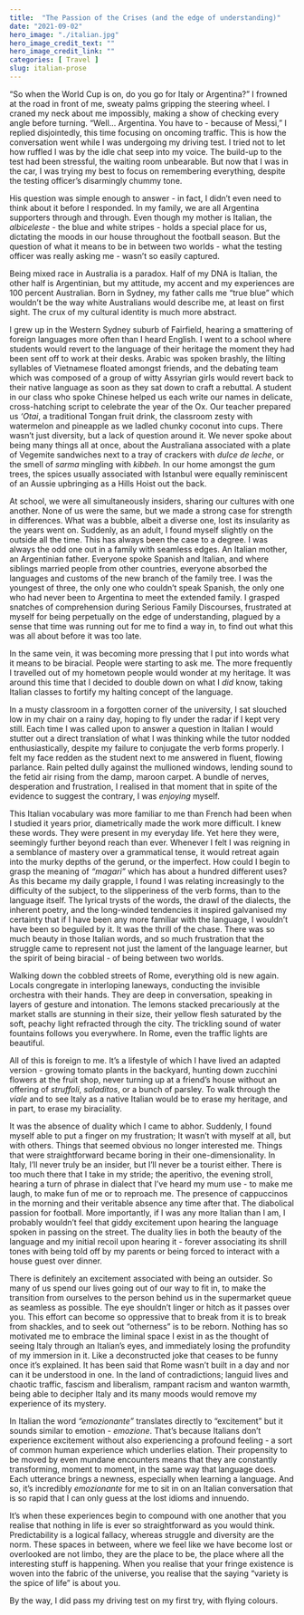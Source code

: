 ```yaml
---
title:  "The Passion of the Crises (and the edge of understanding)"
date: "2021-09-02"
hero_image: "./italian.jpg"
hero_image_credit_text: ""
hero_image_credit_link: ""
categories: [ Travel ]
slug: italian-prose
---
```


“So when the World Cup is on, do you go for Italy or Argentina?” 
I frowned at the road in front of me, sweaty palms gripping the steering wheel. I craned my neck about me impossibly, making a show of checking every angle before turning. 
“Well… Argentina. You have to - because of Messi,” I replied disjointedly, this time focusing on oncoming traffic. This is how the conversation went while I was undergoing my driving test. I tried not to let how ruffled I was by the idle chat seep into my voice. The build-up to the test had been stressful, the waiting room unbearable. But now that I was in the car, I was trying my best to focus on remembering everything, despite the testing officer’s disarmingly chummy tone. 

His question was simple enough to answer - in fact, I didn’t even need to think about it before I responded. In my family, we are all Argentina supporters through and through. Even though my mother is Italian, the *albiceleste* - the blue and white stripes - holds a special place for us, dictating the moods in our house throughout the football season. But the question of what it means to be in between two worlds - what the testing officer was really asking me - wasn’t so easily captured.

Being mixed race in Australia is a paradox. Half of my DNA is Italian, the other half is Argentinian, but my attitude, my accent and my experiences are 100 percent Australian. Born in Sydney, my father calls me “true blue” which wouldn’t be the way white Australians would describe me, at least on first sight. The crux of my cultural identity is much more abstract. 

I grew up in the Western Sydney suburb of Fairfield, hearing a smattering of foreign languages more often than I heard English. I went to a school where students would revert to the language of their heritage the moment they had been sent off to work at their desks. Arabic was spoken brashly, the lilting syllables of Vietnamese floated amongst friends, and the debating team which was composed of a group of witty Assyrian girls would revert back to their native language as soon as they sat down to craft a rebuttal. A student in our class who spoke Chinese helped us each write our names in delicate, cross-hatching script to celebrate the year of the Ox. Our teacher prepared us *‘Otai*, a traditional Tongan fruit drink, the classroom zesty with watermelon and pineapple as we ladled chunky coconut into cups. There wasn’t just diversity, but a lack of question around it. We never spoke about being many things all at once, about the Australiana associated with a plate of Vegemite sandwiches next to a tray of crackers with *dulce de leche*, or the smell of *sarma* mingling with *kibbeh*. In our home amongst the gum trees, the spices usually associated with Istanbul were equally reminiscent of an Aussie upbringing as a Hills Hoist out the back.

At school, we were all simultaneously insiders, sharing our cultures with one another. None of us were the same, but we made a strong case for strength in differences. What was a bubble, albeit a diverse one, lost its insularity as the years went on. Suddenly, as an adult, I found myself slightly on the outside all the time. This has always been the case to a degree. I was always the odd one out in a family with seamless edges. An Italian mother, an Argentinian father. Everyone spoke Spanish and Italian, and where siblings married people from other countries, everyone absorbed the languages and customs of the new branch of the family tree. I was the youngest of three, the only one who couldn’t speak Spanish, the only one who had never been to Argentina to meet the extended family. I grasped snatches of comprehension during Serious Family Discourses, frustrated at myself for being perpetually on the edge of understanding, plagued by a sense that time was running out for me to find a way in, to find out what this was all about before it was too late. 

In the same vein, it was becoming more pressing that I put into words what it means to be biracial. People were starting to ask me. The more frequently I travelled out of my hometown people would wonder at my heritage. It was around this time that I decided to double down on what I *did* know, taking Italian classes to fortify my halting concept of the language. 

In a musty classroom in a forgotten corner of the university, I sat slouched low in my chair on a rainy day, hoping to fly under the radar if I kept very still. Each time I was called upon to answer a question in Italian I would stutter out a direct translation of what I was thinking while the tutor nodded enthusiastically, despite my failure to conjugate the verb forms properly. I felt my face redden as the student next to me answered in fluent, flowing parlance. Rain pelted dully against the mullioned windows, lending sound to the fetid air rising from the damp, maroon carpet. A bundle of nerves, desperation and frustration, I realised in that moment that in spite of the evidence to suggest the contrary, I was *enjoying* myself.  

This Italian vocabulary was more familiar to me than French had been when I studied it years prior, diametrically made the work more difficult. I knew these words. They were present in my everyday life. Yet here they were, seemingly further beyond reach than ever. Whenever I felt I was reigning in a semblance of mastery over a grammatical tense, it would retreat again into the murky depths of the gerund, or the imperfect. How could I begin to grasp the meaning of *“magari”* which has about a hundred different uses? As this became my daily grapple, I found I was relating increasingly to the difficulty of the subject, to the slipperiness of the verb forms, than to the language itself. The lyrical trysts of the words, the drawl of the dialects, the inherent poetry, and the long-winded tendencies it inspired galvanised my certainty that if I have been any more familiar with the language, I wouldn’t have been so beguiled by it. It was the thrill of the chase. There was so much beauty in those Italian words, and so much frustration that the struggle came to represent not just the lament of the language learner, but the spirit of being biracial - of being between two worlds. 

Walking down the cobbled streets of Rome, everything old is new again. Locals congregate in interloping laneways, conducting the invisible orchestra with their hands. They are deep in conversation, speaking in layers of gesture and intonation. The lemons stacked precariously at the market stalls are stunning in their size, their yellow flesh saturated by the soft, peachy light refracted through the city. The trickling sound of water fountains follows you everywhere. In Rome, even the traffic lights are beautiful. 

All of this is foreign to me. It’s a lifestyle of which I have lived an adapted version - growing tomato plants in the backyard, hunting down zucchini flowers at the fruit shop, never turning up at a friend’s house without an offering of *struffoli*, *saladitos*, or a bunch of parsley. To walk through the *viale* and to see Italy as a native Italian would be to erase my heritage, and in part, to erase my biraciality. 

It was the absence of duality which I came to abhor. Suddenly, I found myself able to put a finger on my frustration; It wasn’t with myself at all, but with others. Things that seemed obvious no longer interested me. Things that were straightforward became boring in their one-dimensionality. In Italy, I’ll never truly be an insider, but I’ll never be a tourist either. There is too much there that I take in my stride; the aperitivo, the evening stroll, hearing a turn of phrase in dialect that I’ve heard my mum use - to make me laugh, to make fun of me or to reproach me. The presence of cappuccinos in the morning and their veritable absence any time after that. The diabolical passion for football. More importantly, if I was any more Italian than I am, I probably wouldn’t feel that giddy excitement upon hearing the language spoken in passing on the street. The duality lies in both the beauty of the language and my initial recoil upon hearing it - forever associating its shrill tones with being told off by my parents or being forced to interact with a house guest over dinner. 

There is definitely an excitement associated with being an outsider. So many of us spend our lives going out of our way to fit in, to make the transition from ourselves to the person behind us in the supermarket queue as seamless as possible. The eye shouldn’t linger or hitch as it passes over you. This effort can become so oppressive that to break from it is to break from shackles, and to seek out “otherness” is to be reborn. Nothing has so motivated me to embrace the liminal space I exist in as the thought of seeing Italy through an Italian’s eyes, and immediately losing the profundity of my immersion in it. Like a deconstructed joke that ceases to be funny once it’s explained. It has been said that Rome wasn’t built in a day and nor can it be understood in one. In the land of contradictions; languid lives and chaotic traffic, fascism and liberalism, rampant racism and wanton warmth, being able to decipher Italy and its many moods would remove my experience of its mystery. 

In Italian the word *“emozionante”* translates directly to “excitement” but it sounds similar to emotion - *emozione*. That’s because Italians don’t experience excitement without also experiencing a profound feeling - a sort of common human experience which underlies elation. Their propensity to be moved by even mundane encounters means that they are constantly transforming, moment to moment, in the same way that language does. Each utterance brings a newness, especially when learning a language. And so, it’s incredibly *emozionante* for me to sit in on an Italian conversation that is so rapid that I can only guess at the lost idioms and innuendo. 

It’s when these experiences begin to compound with one another that you realise that nothing in life is ever so straightforward as you would think. Predictability is a logical fallacy, whereas struggle and diversity are the norm. These spaces in between, where we feel like we have become lost or overlooked are not limbo, they are the place to be, the place where all the interesting stuff is happening. When you realise that your fringe existence is woven into the fabric of the universe, you realise that the saying “variety is the spice of life” is about you. 

By the way, I did pass my driving test on my first try, with flying colours.
